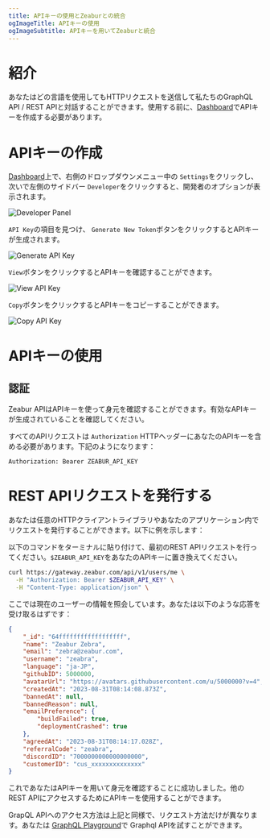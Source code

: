```yaml
---
title: APIキーの使用とZeaburとの統合
ogImageTitle: APIキーの使用
ogImageSubtitle: APIキーを用いてZeaburと統合
---
```


# 紹介

あなたはどの言語を使用してもHTTPリクエストを送信して私たちのGraphQL API / REST APIと対話することができます。使用する前に、[Dashboard](https://dash.zeabur.com)でAPIキーを作成する必要があります。

# APIキーの作成

[Dashboard](https://dash.zeabur.com/)上で、右側のドロップダウンメニュー中の `Settings`をクリックし、次いで左側のサイドバー `Developer`をクリックすると、開発者のオプションが表示されます。

![Developer Panel](/developer/api-key/developer.en-US.png)

`API Key`の項目を見つけ、 `Generate New Token`ボタンをクリックするとAPIキーが生成されます。

![Generate API Key](/developer/api-key/generate-api-key.en-US.png)

`View`ボタンをクリックするとAPIキーを確認することができます。

![View API Key](/developer/api-key/view-api-key.en-US.png)

`Copy`ボタンをクリックするとAPIキーをコピーすることができます。

![Copy API Key](/developer/api-key/copy-api-key.en-US.png)

# APIキーの使用

## 認証

Zeabur APIはAPIキーを使って身元を確認することができます。有効なAPIキーが生成されていることを確認してください。

すべてのAPIリクエストは `Authorization` HTTPヘッダーにあなたのAPIキーを含める必要があります。下記のようになります：

```http
Authorization: Bearer ZEABUR_API_KEY
```

# REST APIリクエストを発行する

あなたは任意のHTTPクライアントライブラリやあなたのアプリケーション内でリクエストを発行することができます。以下に例を示します：

以下のコマンドをターミナルに貼り付けて、最初のREST APIリクエストを行ってください。`$ZEABUR_API_KEY`をあなたのAPIキーに置き換えてください。

```bash
curl https://gateway.zeabur.com/api/v1/users/me \
  -H "Authorization: Bearer $ZEABUR_API_KEY" \
  -H "Content-Type: application/json" \
```

ここでは現在のユーザーの情報を照会しています。あなたは以下のような応答を受け取るはずです：

```json
{
    "_id": "64ffffffffffffffffff",
    "name": "Zeabur Zebra",
    "email": "zebra@zeabur.com",
    "username": "zeabra",
    "language": "ja-JP",
    "githubID": 5000000,
    "avatarUrl": "https://avatars.githubusercontent.com/u/5000000?v=4",
    "createdAt": "2023-08-31T08:14:08.873Z",
    "bannedAt": null,
    "bannedReason": null,
    "emailPreference": {
        "buildFailed": true,
        "deploymentCrashed": true
    },
    "agreedAt": "2023-08-31T08:14:17.028Z",
    "referralCode": "zeabra",
    "discordID": "7000000000000000000",
    "customerID": "cus_xxxxxxxxxxxxxx"
}
```

これであなたはAPIキーを用いて身元を確認することに成功しました。他のREST APIにアクセスするためにAPIキーを使用することができます。

GrapQL APIへのアクセス方法は上記と同様で、リクエスト方法だけが異なります。あなたは [GraphQL Playground](https://gateway.zeabur.com/graphql)で Graphql APIを試すことができます。
